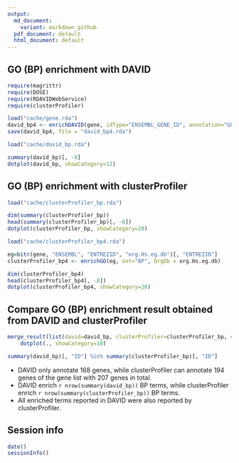 ---
output:
  md_document:
    variant: markdown_github
  pdf_document: default
  html_document: default
---
## GO (BP) enrichment with DAVID

```{r results='hide', message=F}
require(magrittr)
require(DOSE)
require(RDAVIDWebService)
require(clusterProfiler)
```

```{r eval=F}
load("cache/gene.rda")
david_bp4 <- enrichDAVID(gene, idType="ENSEMBL_GENE_ID", annotation="GOTERM_BP_ALL", david.user="gcyu@connect.hku.hk")
save(david_bp4, file = "david_bp4.rda")
```

```{r echo=F}
load("cache/david_bp.rda")
```

```{r fig.width=7, fig.height=7, fig.align='center'}
summary(david_bp)[, -8]
dotplot(david_bp, showCategory=12)
```

## GO (BP) enrichment with clusterProfiler



```{r echo=F}
load("cache/clusterProfiler_bp.rda")
```

```{r fig.width=10, fig.height=10}
dim(summary(clusterProfiler_bp))
head(summary(clusterProfiler_bp)[, -8])
dotplot(clusterProfiler_bp, showCategory=20)
```

```{r echo=F}
load("cache/clusterProfiler_bp4.rda")
```

```{r eval=F}
eg=bitr(gene, "ENSEMBL", "ENTREZID", "org.Hs.eg.db")[, "ENTREZID"]
clusterProfiler_bp4 <- enrichGO(eg, ont="BP", OrgDb = org.Hs.eg.db)
```


```{r fig.width=10, fig.height=10}
dim(clusterProfiler_bp4)
head(clusterProfiler_bp4[, -8])
dotplot(clusterProfiler_bp4, showCategory=20)
```


## Compare GO (BP) enrichment result obtained from DAVID and clusterProfiler
```{r fig.width=10, fig.height=10}
merge_result(list(david=david_bp, clusterProfiler=clusterProfiler_bp, clusterProfiler4=clusterProfiler_bp4)) %>%
    dotplot(., showCategory=10)
```

```{r}
summary(david_bp)[, "ID"] %in% summary(clusterProfiler_bp)[, "ID"]
```

+ DAVID only annotate 168 genes, while clusterProfiler can annotate 194 genes of the gene list with 207 genes in total.
+ DAVID enrich `r nrow(summary(david_bp))` BP terms, while clusterProfiler enrich `r nrow(summary(clusterProfiler_bp))` BP terms.
+ All enriched terms reported in DAVID were also reported by clusterProfiler. 


## Session info
```{r}
date()
sessionInfo()
```
